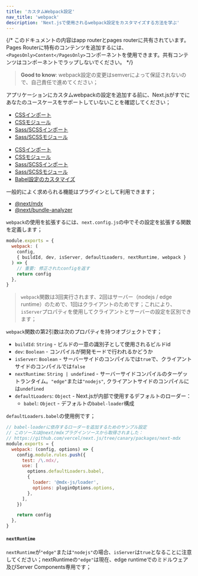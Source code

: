 ```yaml
---
title: 'カスタムWebpack設定'
nav_title: 'webpack'
description: 'Next.jsで使用されるwebpack設定をカスタマイズする方法を学ぶ'
---
```


{/* このドキュメントの内容はapp routerとpages routerに共有されています。Pages Routerに特有のコンテンツを追加するには、`<PagesOnly>Content</PagesOnly>`コンポーネントを使用できます。共有コンテンツはコンポーネントでラップしないでください。 */}

> **Good to know**: webpack設定の変更はsemverによって保証されないので、自己責任で進めてください；

アプリケーションにカスタムwebpackの設定を追加する前に、Next.jsがすでにあなたのユースケースをサポートしていないことを確認してください；

<AppOnly>

- [CSSインポート](/docs/app/building-your-application/styling/css)
- [CSSモジュール](/docs/app/building-your-application/styling/css#css-modules)
- [Sass/SCSSインポート](/docs/app/building-your-application/styling/sass)
- [Sass/SCSSモジュール](/docs/app/building-your-application/styling/sass)

</AppOnly>

<PagesOnly>

- [CSSインポート](https://nextjs.org/docs/canary/pages/building-your-application/styling)
- [CSSモジュール](https://nextjs.org/docs/canary/pages/building-your-application/styling/css-modules)
- [Sass/SCSSインポート](https://nextjs.org/docs/canary/pages/building-your-application/styling/sass)
- [Sass/SCSSモジュール](https://nextjs.org/docs/canary/pages/building-your-application/styling/sass)
- [Babel設定のカスタマイズ](https://nextjs.org/docs/canary/pages/building-your-application/configuring/babel)

</PagesOnly>

一般的によく求められる機能はプラグインとして利用できます；

- [@next/mdx](https://github.com/vercel/next.js/tree/canary/packages/next-mdx)
- [@next/bundle-analyzer](https://github.com/vercel/next.js/tree/canary/packages/next-bundle-analyzer)

`webpack`の使用を拡張するには、`next.config.js`の中でその設定を拡張する関数を定義します；

```js title="next.config.js"
module.exports = {
  webpack: (
    config,
    { buildId, dev, isServer, defaultLoaders, nextRuntime, webpack }
  ) => {
    // 重要: 修正されたconfigを返す
    return config
  },
}
```

> `webpack`関数は3回実行されます、2回はサーバー（nodejs / edge runtime）のためで、1回はクライアントのためです；これにより、`isServer`プロパティを使用してクライアントとサーバーの設定を区別できます；

`webpack`関数の第2引数は次のプロパティを持つオブジェクトです；

- `buildId`: `String` - ビルドの一意の識別子として使用されるビルドid
- `dev`: `Boolean` - コンパイルが開発モードで行われるかどうか
- `isServer`: `Boolean` - サーバーサイドのコンパイルでは`true`で、クライアントサイドのコンパイルでは`false`
- `nextRuntime`: `String | undefined` - サーバーサイドコンパイルのターゲットランタイム。`"edge"`または`"nodejs"`, クライアントサイドのコンパイルには`undefined`
- `defaultLoaders`: `Object` - Next.jsが内部で使用するデフォルトのローダー：
  - `babel`: `Object` - デフォルトの`babel-loader`構成

`defaultLoaders.babel`の使用例です；

```js
// babel-loaderに依存するローダーを追加するためのサンプル設定
// このソースは@next/mdxプラグインソースから取得されました：
// https://github.com/vercel/next.js/tree/canary/packages/next-mdx
module.exports = {
  webpack: (config, options) => {
    config.module.rules.push({
      test: /\.mdx/,
      use: [
        options.defaultLoaders.babel,
        {
          loader: '@mdx-js/loader',
          options: pluginOptions.options,
        },
      ],
    })

    return config
  },
}
```

#### `nextRuntime`

`nextRuntime`が`"edge"`または`"nodejs"`の場合、`isServer`は`true`となることに注意してください；nextRuntimeの`"edge"`は現在、edge runtimeでのミドルウェア及びServer Components専用です；